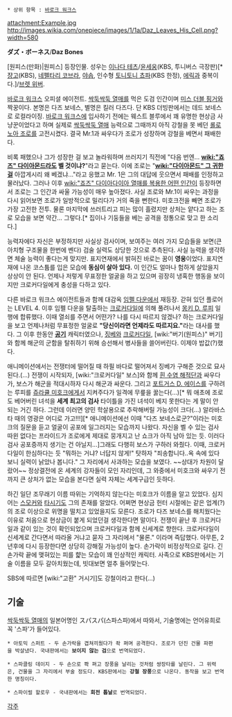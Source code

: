  * 상위 항목 : [[바로크 워크스]]

attachment:Example.jpg
http://images.wikia.com/onepiece/images/1/1a/Daz_Leaves_His_Cell.png?width=580

'''ダズ・ボーネス'''/'''Daz Bones'''

[원피스(만화)|원피스] 등장인물. 성우는 [[이나다 테츠]]/[[윤세웅]](KBS, 투니버스 극장판)[* [[쟝고(원피스)|쟝고]](KBS), [[네펠타리 코브라]], [[야솝]], 인수형 [[토니토니 쵸파]](KBS 한정), [[에릭(원피스)|에릭]]과 중복이다.]/[[브렛 위버]]. 

[[바로크 워크스]] 오피셜 에이전트. [[싹둑싹둑 열매]]를 먹은 도검 인간이며 [[미스 더블 핑거]]와 짝꿍이다. 본명은 다즈 보네스, 별명은 킬러 다즈다. 단 KBS 더빙판에서는 데드 보네스로 로컬라이징. [[바로크 워크스]]에 입사하기 전에는 웨스트 블루에서 꽤 유명한 현상금 사냥꾼이었다고 하며 실제로 [[싹둑싹둑 열매]] 능력으로 그때까지 아직 강철을 못 베던 [[롤로노아 조로]]를 고전시켰다. 결국 Mr.1과 싸우다가 조로가 성장하며 강철을 베면서 패배한다.

비록 패했으나 그가 성장한 걸 보고 놀라워하며 쓰러지기 직전에 "다음 번엔... '''[[wiki:"죠즈" 다이아몬드]]라도 벨 것이냐?'''"라고 묻는다. 이에 조로는 "'''[[wiki:"다이아몬드" 그 귀한 걸]]''' 아깝게시리 왜 베겠냐..."라고 응했고 Mr. 1은 그의 대답에 웃으면서 패배를 인정하고 물러났다. 그러나 이후  [[wiki:"죠즈" 다이아다이아 열매를 복용한 어떤 인간]]이 등장하면서 조로는 그 인간과 싸울 가능성이 매우 높아졌다. 사실 조로와 Mr.1이 싸우는 과정을 다시 읽어보면 조로가 일방적으로 밀리다가 거의 죽을 뻔한다. 미호크전을 빼면 조로가 가장 고전한 전투. 물론 마지막에 쓰러트리고 피는 많이 흘렸지만 상처는 얕다고 하는 조로 모습을 보면 약간… 그렇다.[* 집이나 기둥들을 베는 공격을 정통으로 맞고 한 소리다.] 

능력자에다 자신은 부정하지만 사실상 검사이며, 보여주는 여러 가지 모습들을 보면(큰 아치형 구조물을 한번에 벤다) 검술 실력도 상당한 것으로 추측된다. 사실 능력을 생각하면 체술 능력이 좋다는게 맞지만. 표지연재에서 밝혀진 바로는 꿈이 '''영웅'''이었다. 표지연재에 나온 코스튬를 입은 모습에 '''동심이 살아 있다.''' 이 인간도 얼마나 험하게 살았을지 상상이 안 된다. 언제나 저렇게 무표정한 얼굴을 하고 있으며 굉장히 냉혹한 행동을 보이지만 크로커다일에게 충성을 다하고 있다. 

다른 바로크 워크스 에이전트들과 함께 대감옥 [[임펠 다운]]에서 재등장. 갇혀 있던 플로어는 LEVEL 4. 이후 임펠 다운을 탈출하는 [[크로커다일]]에 의해 풀려나서 [[몽키 D. 루피]] 일행에 합류했다. 이때 열쇠를 주면서 어떤가? 나를 다시 따르지 않겠나? 하는 크로커다일을 보고 언제나처럼 무표정한 얼굴로 '''"당신이라면 언제라도 따르지요."'''라는 대사를 했다. 그 이후 한동안 '''[[공기]]''' 캐릭터였으나, [[징베]]와 [[크로커다일]], [wiki:"버기(원피스)" 버기]와 함께 해군의 군함을 탈취하기 위해 승선해서 병사들을 쓸어버린다. 이제야 밥값(?)했다.

애니메이션에서는 전쟁터에 떨어질 때 하필 바다로 떨어져서 징베가 구해준 것으로 묘사된다.(...) 전쟁이 시작되자, [wiki:"크로커다일" 보스]와 함께 [[흰 수염 해적단]]과 싸우다가, 보스가 해군을 적대시하자 다시 해군과 싸운다. 그리고 [[포트거스 D. 에이스]]를 구하려는 루피를 [[쥬라큘 미호크]]에게서 지켜주다가 일격에 무릎을 꿇는다(…)[* 뭐 애초에 조로도 베어버린 녀석을 '''세계 최고의 검사''' 타이틀을 가진 녀석이 베지 못한다는 게 말이 안 되는 거긴 하다. 그런데 이러면 양민 학살용으로 추락해버릴 가능성이 크다(…) 알라바스타 때의 영광은 어디로 가고!!!][* 애니메이션에선 이때 "다즈 보네스로군?"이라는 미호크의 질문을 듣고 얼굴이 공포에 일그러지는 모습까지 나왔다. 자신을 벨 수 있는 검사 따윈 없다는 프라이드가 조로에게 제대로 뭉개지고 난 쇼크가 아직 남아 있는 듯. 이러다 검사 공포증까지 생기는 건 아닐지...]그래도 다행히 보스가 구하러 와줬다. 이때, 크로커다일이 한심하다는 듯 "뭐하는 거냐? 너답지 않게!" 탓하자 "죄송합니다..옥 속에 있다 보니 실력이 낡았나 봅니다." 그 자리에서 사과하는 모습을 보였다. ~~상대가 차원이 달랐어~~ 정상결전에 온 세계의 강자들이 모인 자리인데, 그 와중에서 미호크와 싸우기 전까지 큰 상처가 없는 모습을 본다면 실력 자체는 세계구급인 듯하다. 

하긴 일단 조무래기 이름 따위는 기억하지 않는다는 미호크가 이름을 알고 있었다. 심지어는 [[스모커(원피스)|스모커]]와 [[타시기]]도 그의 존재를 알았다. 어쩌면 현상금 헌터 시절에는 같은 업계(?)의 조로 이상으로 위명을 떨치고 있었을지도 모른다. 조로가 다즈 보네스를 해치웠다는 이유로 처음으로 현상금이 붙게 되었던걸 생각한다면 말이다. 전쟁이 끝난 후 크로커다일과 같이 있는 것이 확인되었으며 크로커다일과 함께 신세계로 향한다. 크로커다일이 신세계로 간다면서 따라올 거냐고 묻자 그 자리에서 "물론." 이라며 즉답했다. 아무튼, 2년후에 다시 등장한다면 상당히 강해질 가능성이 높다. 손가락이 비정상적으로 길다. 긴 손가락 끝에 맺혀있는 피를 햝는 모습이 꽤 인상적인 캐릭터. 사족으로 KBS판에서는 기술 이름을 모두 갈아치웠는데, 빗대보면 얼추 들어맞는다.

SBS에 따르면 [wiki:"고환" 거시기]도 강철이라고 한다(...)

== 기술 ==
[[싹둑싹둑 열매]]의 일본어명인 スパスパ(스파스파)에서 따와서, 기술명에는 언어유희로 꼭 '스파'가 들어있다.

 * 아토믹 스퍼트 - 두 손가락을 겹쳐끼웠다가 좍 펴며 공격한다. 조로가 던진 건물 파편을 박살냈다. 국내판에서는 '''보이지 않는 검'''으로 번역되었다.

 * 스파클링 데이지 - 두 손으로 쫙 펴고 장풍을 날리는 것처럼 쌍장타를 날린다. 그 위력은, 건물을 그 자리에서 부술 정도다. KBS판에서는 '''강철 장풍'''으로 나온다. 동작을 보고 번역한 명칭이다.

 * 스파이럴 할로우 - 국내판에서는 '''회전 톱날'''로 번역되었다.

[[각주]]
